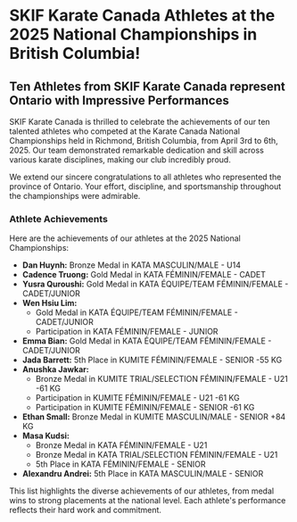 # SKIF Karate Canada Athletes at the 2025 National Championships in British Columbia!

## Ten Athletes from SKIF Karate Canada represent Ontario with Impressive Performances

SKIF Karate Canada is thrilled to celebrate the achievements of our ten talented athletes who competed at the Karate Canada National Championships held in Richmond, British Columbia, from April 3rd to 6th, 2025. Our team demonstrated remarkable dedication and skill across various karate disciplines, making our club incredibly proud.

We extend our sincere congratulations to all athletes who represented the province of Ontario. Your effort, discipline, and sportsmanship throughout the championships were admirable.

### Athlete Achievements

Here are the achievements of our athletes at the 2025 National Championships:

* **Dan Huynh:** Bronze Medal in KATA MASCULIN/MALE - U14
* **Cadence Truong:** Gold Medal in KATA FÉMININ/FEMALE - CADET
* **Yusra Quroushi:** Gold Medal in KATA ÉQUIPE/TEAM FÉMININ/FEMALE - CADET/JUNIOR
* **Wen Hsiu Lim:**
    * Gold Medal in KATA ÉQUIPE/TEAM FÉMININ/FEMALE - CADET/JUNIOR
    * Participation in KATA FÉMININ/FEMALE - JUNIOR
* **Emma Bian:** Gold Medal in KATA ÉQUIPE/TEAM FÉMININ/FEMALE - CADET/JUNIOR
* **Jada Barrett:** 5th Place in KUMITE FÉMININ/FEMALE - SENIOR -55 KG
* **Anushka Jawkar:** 
    * Bronze Medal in KUMITE TRIAL/SELECTION FÉMININ/FEMALE - U21 -61 KG
    * Participation in KUMITE FÉMININ/FEMALE - U21 -61 KG
    * Participation in KUMITE FÉMININ/FEMALE - SENIOR -61 KG
* **Ethan Small:** Bronze Medal in KUMITE MASCULIN/MALE - SENIOR +84 KG
* **Masa Kudsi:**
    * Bronze Medal in KATA FÉMININ/FEMALE - U21
    * Bronze Medal in KATA TRIAL/SELECTION FÉMININ/FEMALE - U21
    * 5th Place in KATA FÉMININ/FEMALE - SENIOR
* **Alexandru Andrei:** 5th Place in KATA MASCULIN/MALE - SENIOR


This list highlights the diverse achievements of our athletes, from medal wins to strong placements at the national level. Each athlete's performance reflects their hard work and commitment.
